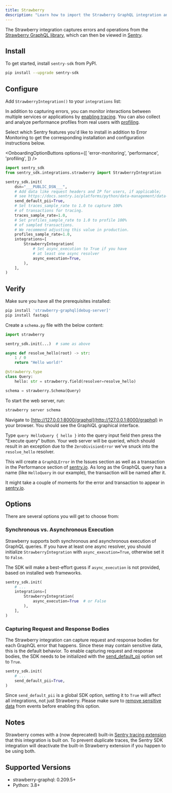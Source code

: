 ```yaml
---
title: Strawberry
description: "Learn how to import the Strawberry GraphQL integration and how it captures GraphQL errors and spans."
---
```


The Strawberry integration captures errors and operations from the
[Strawberry GraphQL library](https://strawberry.rocks/), which can then be viewed
in [Sentry](https://sentry.io).

## Install

To get started, install `sentry-sdk` from PyPI.

```bash
pip install --upgrade sentry-sdk
```

## Configure

Add `StrawberryIntegration()` to your `integrations` list:


In addition to capturing errors, you can monitor interactions between multiple services or applications by [enabling tracing](/concepts/key-terms/tracing/). You can also collect and analyze performance profiles from real users with [profiling](/product/explore/profiling/).

Select which Sentry features you'd like to install in addition to Error Monitoring to get the corresponding installation and configuration instructions below.

<OnboardingOptionButtons
  options={[
    'error-monitoring',
    'performance',
    'profiling',
  ]}
/>

```python {"onboardingOptions": {"performance": "9-11", "profiling": "12-15"}}
import sentry_sdk
from sentry_sdk.integrations.strawberry import StrawberryIntegration

sentry_sdk.init(
    dsn="___PUBLIC_DSN___",
    # Add data like request headers and IP for users, if applicable;
    # see https://docs.sentry.io/platforms/python/data-management/data-collected/ for more info
    send_default_pii=True,
    # Set traces_sample_rate to 1.0 to capture 100%
    # of transactions for tracing.
    traces_sample_rate=1.0,
    # Set profiles_sample_rate to 1.0 to profile 100%
    # of sampled transactions.
    # We recommend adjusting this value in production.
    profiles_sample_rate=1.0,
    integrations=[
        StrawberryIntegration(
            # Set async_execution to True if you have
            # at least one async resolver
            async_execution=True,
        ),
    ],
)
```

## Verify

Make sure you have all the prerequisites installed:

```bash
pip install 'strawberry-graphql[debug-server]'
pip install fastapi
```

Create a `schema.py` file with the below content:

```python
import strawberry

sentry_sdk.init(...)  # same as above

async def resolve_hello(root) -> str:
    1 / 0
    return "Hello world!"

@strawberry.type
class Query:
    hello: str = strawberry.field(resolver=resolve_hello)

schema = strawberry.Schema(Query)
```

To start the web server, run:

```bash
strawberry server schema
```

Navigate to [http://127.0.0.1:8000/graphql](http://127.0.0.1:8000/graphql) in your
browser. You should see the GraphiQL graphical interface.

Type `query HelloQuery { hello }` into the query input field then press the
"Execute query" button. Your web server will be queried, which should result in an
exception due to the `ZeroDivisionError` we've snuck into the `resolve_hello`
resolver.

This will create a `GraphQLError` in the Issues section as well as a transaction
in the Performance section of [sentry.io](https://sentry.io). As long as the GraphQL
query has a name (like `HelloQuery` in our example), the transaction will be named
after it.

It might take a couple of moments for the error and transaction to appear in [sentry.io](https://sentry.io).

## Options

There are several options you will get to choose from:

### Synchronous vs. Asynchronous Execution

Strawberry supports both synchronous and asynchronous execution of GraphQL
queries. If you have at least one async resolver, you should initialize
`StrawberryIntegration` with `async_execution=True`, otherwise set it to `False`.

The SDK will make a best-effort guess if `async_execution` is not provided,
based on installed web frameworks.

```python
sentry_sdk.init(
    # ...
    integrations=[
        StrawberryIntegration(
            async_execution=True  # or False
        ),
    ],
)
```

### Capturing Request and Response Bodies

The Strawberry integration can capture request and response bodies
for each GraphQL error that happens. Since these may contain sensitive data,
this is the default behavior. To enable capturing request and response bodies, the
SDK needs to be initialized with the
[send_default_pii](https://docs.sentry.io/platforms/python/configuration/options/#send-default-pii) option set to `True`.

```python
sentry_sdk.init(
    # ...
    send_default_pii=True,
)
```

<Alert level="warning" title="Note">

Since `send_default_pii` is a global SDK option, setting it to `True` will affect all
integrations, not just Strawberry. Please make sure to
[remove sensitive data](/platforms/python/data-management/sensitive-data/)
from events before enabling this option.

</Alert>

## Notes

Strawberry comes with a (now deprecated) built-in
[Sentry tracing extension](https://strawberry.rocks/docs/extensions/sentry-tracing)
that this integration is built on. To prevent duplicate traces, the Sentry SDK integration will deactivate the built-in Strawberry extension if you happen to be using both.

## Supported Versions

- strawberry-graphql: 0.209.5+
- Python: 3.8+
